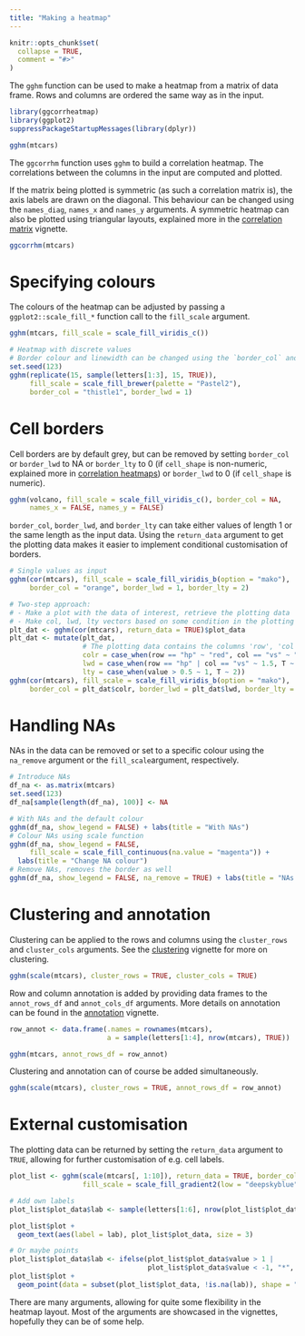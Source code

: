 ```yaml
---
title: "Making a heatmap"
---
```


```r
knitr::opts_chunk$set(
  collapse = TRUE,
  comment = "#>"
)
```

The `gghm` function can be used to make a heatmap from a matrix of data frame. Rows and columns are ordered the same way as in the input.

```r
library(ggcorrheatmap)
library(ggplot2)
suppressPackageStartupMessages(library(dplyr))
```


```r
gghm(mtcars)
```

The `ggcorrhm` function uses `gghm` to build a correlation heatmap. The correlations between the columns in the input are computed and plotted.

If the matrix being plotted is symmetric (as such a correlation matrix is), the axis labels are drawn on the diagonal. This behaviour can be changed using the `names_diag`, `names_x` and `names_y` arguments. A symmetric heatmap can also be plotted using triangular layouts, explained more in the [correlation matrix](correlation.html) vignette.

```r
ggcorrhm(mtcars)
```

# Specifying colours

The colours of the heatmap can be adjusted by passing a `ggplot2::scale_fill_*` function call to the `fill_scale` argument.

```r
gghm(mtcars, fill_scale = scale_fill_viridis_c())

# Heatmap with discrete values
# Border colour and linewidth can be changed using the `border_col` and `border_lwd` arguments
set.seed(123)
gghm(replicate(15, sample(letters[1:3], 15, TRUE)),
     fill_scale = scale_fill_brewer(palette = "Pastel2"),
     border_col = "thistle1", border_lwd = 1)
```

# Cell borders

Cell borders are by default grey, but can be removed by setting `border_col` or `border_lwd` to NA or `border_lty` to 0 (if `cell_shape` is non-numeric, explained more in [correlation heatmaps](correlation.html#cell-shape)) or `border_lwd` to 0 (if `cell_shape` is numeric).

```r
gghm(volcano, fill_scale = scale_fill_viridis_c(), border_col = NA,
     names_x = FALSE, names_y = FALSE)
```

`border_col`, `border_lwd`, and `border_lty` can take either values of length 1 or the same length as the input data. Using the `return_data` argument to get the plotting data makes it easier to implement conditional customisation of borders.

```r
# Single values as input
gghm(cor(mtcars), fill_scale = scale_fill_viridis_b(option = "mako"),
     border_col = "orange", border_lwd = 1, border_lty = 2)

# Two-step approach:
# - Make a plot with the data of interest, retrieve the plotting data
# - Make col, lwd, lty vectors based on some condition in the plotting data and pass to gghm
plt_dat <- gghm(cor(mtcars), return_data = TRUE)$plot_data
plt_dat <- mutate(plt_dat,
                  # The plotting data contains the columns 'row', 'col', and 'value', so avoid those names
                  colr = case_when(row == "hp" ~ "red", col == "vs" ~ "brown", T ~ "grey"),
                  lwd = case_when(row == "hp" | col == "vs" ~ 1.5, T ~ 0.5),
                  lty = case_when(value > 0.5 ~ 1, T ~ 2))
gghm(cor(mtcars), fill_scale = scale_fill_viridis_b(option = "mako"),
     border_col = plt_dat$colr, border_lwd = plt_dat$lwd, border_lty = plt_dat$lty)
```

# Handling NAs

NAs in the data can be removed or set to a specific colour using the `na_remove` argument or the `fill_scale`argument, respectively.

```r
# Introduce NAs
df_na <- as.matrix(mtcars)
set.seed(123)
df_na[sample(length(df_na), 100)] <- NA

# With NAs and the default colour
gghm(df_na, show_legend = FALSE) + labs(title = "With NAs")
# Colour NAs using scale function
gghm(df_na, show_legend = FALSE,
     fill_scale = scale_fill_continuous(na.value = "magenta")) +
  labs(title = "Change NA colour")
# Remove NAs, removes the border as well
gghm(df_na, show_legend = FALSE, na_remove = TRUE) + labs(title = "NAs removed")
```

# Clustering and annotation

Clustering can be applied to the rows and columns using the `cluster_rows` and `cluster_cols` arguments. See the [clustering](cluster.html) vignette for more on clustering.

```r
gghm(scale(mtcars), cluster_rows = TRUE, cluster_cols = TRUE)
```

Row and column annotation is added by providing data frames to the `annot_rows_df` and `annot_cols_df` arguments. More details on annotation can be found in the [annotation](annotation.html) vignette.

```r
row_annot <- data.frame(.names = rownames(mtcars),
                        a = sample(letters[1:4], nrow(mtcars), TRUE))

gghm(mtcars, annot_rows_df = row_annot)
```

Clustering and annotation can of course be added simultaneously.

```r
gghm(scale(mtcars), cluster_rows = TRUE, annot_rows_df = row_annot)
```

# External customisation

The plotting data can be returned by setting the `return_data` argument to `TRUE`, allowing for further customisation of e.g. cell labels.

```r
plot_list <- gghm(scale(mtcars[, 1:10]), return_data = TRUE, border_col = NA,
                  fill_scale = scale_fill_gradient2(low = "deepskyblue", mid = "white", high = "salmon"))

# Add own labels
plot_list$plot_data$lab <- sample(letters[1:6], nrow(plot_list$plot_data), TRUE)

plot_list$plot +
  geom_text(aes(label = lab), plot_list$plot_data, size = 3)

# Or maybe points
plot_list$plot_data$lab <- ifelse(plot_list$plot_data$value > 1 |
                                  plot_list$plot_data$value < -1, "*", NA)
plot_list$plot +
  geom_point(data = subset(plot_list$plot_data, !is.na(lab)), shape = "*", size = 4)
```

There are many arguments, allowing for quite some flexibility in the heatmap layout. Most of the arguments are showcased in the vignettes, hopefully they can be of some help.
